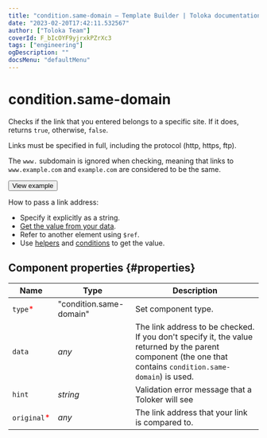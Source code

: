 ```yaml
---
title: "condition.same-domain — Template Builder | Toloka documentation"
date: "2023-02-20T17:42:11.532567"
author: ["Toloka Team"]
coverId: F_bIcOYF9yjrxkPZrXc3
tags: ["engineering"]
ogDescription: ""
docsMenu: "defaultMenu"
---
```



# condition.same-domain

Checks if the link that you entered belongs to a specific site. If it does, returns `true`, otherwise, `false`.

Links must be specified in full, including the protocol (http, https, ftp).

The `www.` subdomain is ignored when checking, meaning that links to `www.example.com` and `example.com` are considered to be the same.

<Button themeColor="light" view="default" size="l" type="link" url="https://ya.cc/t/Up5Km-i53vwDif">View example</Button>

How to pass a link address:

- Specify it explicitly as a string.
- [Get the value from your data](/docs-new/template-builder/operations/work-with-data).
- Refer to another element using `$ref`.
- Use [helpers](/docs-new/template-builder/reference/helpers) and [conditions](/docs-new/template-builder/reference/conditions) to get the value.

## Component properties {#properties}

**Name** | **Type** | **Description**
----- | ----- | -----
`type`<span style="color: red">\*</span> | "condition.same-domain" | Set component type.
`data` | _any_ | The link address to be checked. If you don't specify it, the value returned by the parent component (the one that contains `condition.same-domain`) is used.
`hint` | _string_ | Validation error message that a Toloker will see
`original`<span style="color: red">\*</span> | _any_ | The link address that your link is compared to.

<ContactSupport/>
